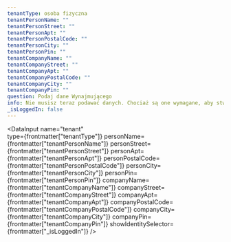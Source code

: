 ```yaml
---
tenantType: osoba fizyczna
tenantPersonName: ""
tenantPersonStreet: ""
tenantPersonApt: ""
tenantPersonPostalCode: ""
tenantPersonCity: ""
tenantPersonPin: ""
tenantCompanyName: ""
tenantCompanyStreet: ""
tenantCompanyApt: ""
tenantCompanyPostalCode: ""
tenantCompanyCity: ""
tenantCompanyPin: ""
question: Podaj dane Wynajmującego
info: Nie musisz teraz podawać danych. Chociaż są one wymagane, aby stworzyć dokument, możesz zapisać szkic dokumentu i uzupełnić je później.
_isLoggedIn: false
---
```



<DataInput
  name="tenant"  
  type={frontmatter["tenantType"]}
  personName={frontmatter["tenantPersonName"]}
  personStreet={frontmatter["tenantPersonStreet"]}
  personApt={frontmatter["tenantPersonApt"]}
  personPostalCode={frontmatter["tenantPersonPostalCode"]}
  personCity={frontmatter["tenantPersonCity"]}
  personPin={frontmatter["tenantPersonPin"]}
  companyName={frontmatter["tenantCompanyName"]}
  companyStreet={frontmatter["tenantCompanyStreet"]}
  companyApt={frontmatter["tenantCompanyApt"]}
  companyPostalCode={frontmatter["tenantCompanyPostalCode"]}
  companyCity={frontmatter["tenantCompanyCity"]}
  companyPin={frontmatter["tenantCompanyPin"]}
  showIdentitySelector={frontmatter["_isLoggedIn"]}
/>